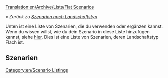 [[Translation:en/Archive/Lists/Flat Scenarios]]

''« Zurück zu [[de/Archive/Lists/Szenarien nach Landschaftstyp|Szenarien nach Landschaftstyp]]''

[[Category:en/Scenario Listings]]

Unten ist eine Liste von Szenarien, die du verwenden oder ergänzen kannst. Wenn du wissen willst, wie du dein Szenario in diese Liste hinzufügen kannst, siehe [[en/Archive/Lists/List of player-made scenarios|hier]]. Dies ist eine Liste von Szenarien, deren Landschaftstyp Flach ist.

==Szenarien==